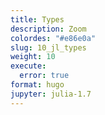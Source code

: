 ```yaml
---
title: Types
description: Zoom
colordes: "#e86e0a"
slug: 10_jl_types
weight: 10
execute:
  error: true
format: hugo
jupyter: julia-1.7
---
```

